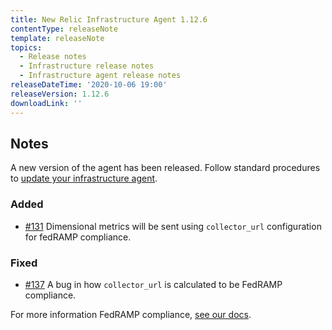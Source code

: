 ```yaml
---
title: New Relic Infrastructure Agent 1.12.6
contentType: releaseNote
template: releaseNote
topics:
  - Release notes
  - Infrastructure release notes
  - Infrastructure agent release notes
releaseDateTime: '2020-10-06 19:00'
releaseVersion: 1.12.6
downloadLink: ''
---
```


## Notes

A new version of the agent has been released. Follow standard procedures to [update your infrastructure agent](https://docs.newrelic.com/docs/infrastructure/install-configure-manage-infrastructure/update-or-uninstall/update-infrastructure-agent).

### Added

* [#131](https://github.com/newrelic/infrastructure-agent/pull/131) Dimensional metrics will be sent using `collector_url` configuration for fedRAMP compliance.

### Fixed

* [#137](https://github.com/newrelic/infrastructure-agent/issues/137) A bug in how `collector_url` is calculated to be FedRAMP compliance.

For more information FedRAMP compliance, [see our docs](https://docs.newrelic.com/docs/security/security-privacy/compliance/fedramp-compliant-endpoints#infrastructure-endpoints).
